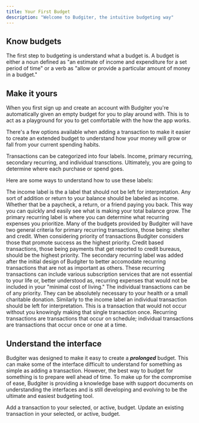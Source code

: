 ```yaml
---
title: Your First Budget
description: "Welcome to Budgiter, the intuitive budgeting way"
---
```


## Know budgets

The first step to budgeting is understand what a budget is. A budget is either a noun defined as "an estimate of income and expenditure for a set period of time" or a verb as "allow or provide a particular amount of money in a budget."

## Make it yours

When you first sign up and create an account with Budgiter you're automatically given an empty budget for you to play around with. This is to act as a playground for you to get comfortable with the how the app works. 

There's a few options available when adding a transaction to make it easier to create an extended budget to understand how your money will grow or fall from your current spending habits. 

Transactions can be categorized into four labels. Income, primary recurring, secondary recurring, and individual transctions. Ultimately, you are going to determine where each purchase or spend goes. 

Here are some ways to understand how to use these labels:

<AccordionGroup>
  <Accordion title="Income">
    The income label is the a label that should not be left for interpretation. 
    Any sort of addition or return to your balance should be labeled as income. 
    Whether that be a paycheck, a return, or a friend paying you back. 
    This way you can quickly and easily see what is making your total balance grow.
  </Accordion>
  <Accordion title="Primary recurring transactions">
    The primary recurring label is where you can determine what recurring expenses you prioritize.
    Many of the budgets provided by Budgiter will have two general criteria for primary recurring transactions, those being: shelter and credit.
    When considering priority of transactions Budgiter considers those that promote success as the highest priority.
    Credit based transactions, those being payments that get reported to credit bureaus, should be the highest priority.
  </Accordion>
  <Accordion title="Secondary recurring transactions">
    The secondary recurring label was added after the initial design of Budgiter to better accomodate recurring transactions that are not as important as others.
    These recurring transactions can include various subscription services that are not essential to your life or, better understood as, recurring expenses that 
    would not be included in your "minimal cost of living."
  </Accordion>
  <Accordion title="Individual transactions">
    The individual transactions can be of any priority. They can be absolutely necessary to your health or a small charitable donation.
    Similarly to the income label an individual transaction should be left for interpretation. This is a transaction that would not occur without you knowingly making that single transaction once.
    Recurring transactions are transactions that occur on schedule; individual transactions are transactions that occur once or one at a time.  
  </Accordion>
</AccordionGroup>

## Understand the interface

Budgiter was designed to make it easy to create a **_prolonged_** budget. This can make some of the interface difficult to understand for something as simple as adding a transaction. 
However, the best way to budget for something is to prepare well ahead of time. To make up for the compromise of ease, Budgiter is providing a knowledge base with support documents on 
understanding the interfaces and is still developing and evolving to be the ultimate and easiest budgeting tool.

<CardGroup cols={2}>
  <Card
    title="Adding transactions"
    icon="file-circle-plus"
    href="essentials/adding-transactions"
  >
    Add a transaction to your selected, or active, budget.
  </Card>
  <Card
    title="Updating transactions"
    icon="file-pen"
    href="essentials/updating-transactions"
  >
    Update an existing transaction in your selected, or active, budget.
  </Card>
</CardGroup>
